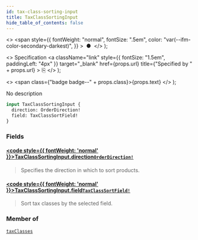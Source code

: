 ```yaml
---
id: tax-class-sorting-input
title: TaxClassSortingInput
hide_table_of_contents: false
---
```


  <>
    <span
      style={{
        fontWeight: "normal",
        fontSize: ".5em",
        color: "var(--ifm-color-secondary-darkest)",
      }}
    >
      &nbsp;●&nbsp;
    </span>
  </>
);

  <>
    Specification
    <a
      className="link"
      style={{ fontSize: "1.5em", paddingLeft: "4px" }}
      target="\_blank"
      href={props.url}
      title={"Specified by " + props.url}
    >
      ⎘
    </a>
  </>
);

  <>
    <span class={"badge badge--" + props.class}>{props.text}</span>
  </>
);

No description

```graphql
input TaxClassSortingInput {
  direction: OrderDirection!
  field: TaxClassSortField!
}
```

### Fields

#### [<code style={{ fontWeight: 'normal' }}>TaxClassSortingInput.<b>direction</b></code>](#)<Bullet />[`OrderDirection!`](../../../developer/api-reference/enums/order-direction) <Badge class="secondary" text="non-null"/> <Badge class="secondary" text="enum"/>

> Specifies the direction in which to sort products.

#### [<code style={{ fontWeight: 'normal' }}>TaxClassSortingInput.<b>field</b></code>](#)<Bullet />[`TaxClassSortField!`](../../../developer/api-reference/enums/tax-class-sort-field) <Badge class="secondary" text="non-null"/> <Badge class="secondary" text="enum"/>

> Sort tax classes by the selected field.

### Member of

[`taxClasses`](../../../developer/api-reference/queries/tax-classes) <Badge class="secondary" text="query"/>
